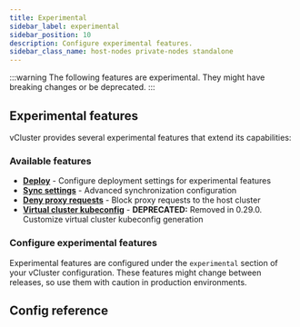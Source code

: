 ```yaml
---
title: Experimental
sidebar_label: experimental
sidebar_position: 10
description: Configure experimental features.
sidebar_class_name: host-nodes private-nodes standalone
---
```



:::warning
The following features are experimental. They might have breaking changes or be deprecated.
:::

## Experimental features

vCluster provides several experimental features that extend its capabilities:

### Available features

- **[Deploy](./deploy.mdx)** - Configure deployment settings for experimental features
- **[Sync settings](./sync-settings.mdx)** - Advanced synchronization configuration
- **[Deny proxy requests](./deny-proxy-requests.mdx)** - Block proxy requests to the host cluster
- **[Virtual cluster kubeconfig](./virtual-cluster-kubeconfig.mdx)** - **DEPRECATED:** Removed in 0.29.0. Customize virtual cluster kubeconfig generation

### Configure experimental features

Experimental features are configured under the `experimental` section of your vCluster configuration. These features might change between releases, so use them with caution in production environments.

## Config reference

<Experimental/>



